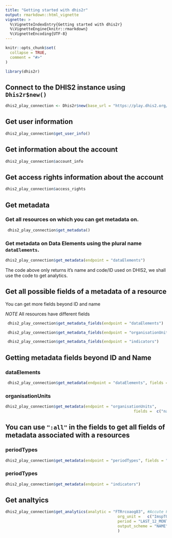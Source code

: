 ```yaml
---
title: "Getting started with dhis2r"
output: rmarkdown::html_vignette
vignette: >
  %\VignetteIndexEntry{Getting started with dhis2r}
  %\VignetteEngine{knitr::rmarkdown}
  %\VignetteEncoding{UTF-8}
---
```


```r
knitr::opts_chunk$set(
  collapse = TRUE,
  comment = "#>"
)
```

```r
library(dhis2r)
```


## Connect to the DHIS2 instance using `Dhis2r$new()`

```r
dhis2_play_connection <- Dhis2r$new(base_url = "https://play.dhis2.org/", username = "admin",  password = "district",api_version = "2.39.0.1")
```

## Get user information

```r
dhis2_play_connection$get_user_info()

```

## Get information about the account 

```r
dhis2_play_connection$account_info
```

## Get access rights information about the account 
```r
dhis2_play_connection$access_rights
```


## Get metadata

### Get all resources on which you can get metadata on.

```r
 dhis2_play_connection$get_metadata()

```
### Get metadata on Data Elements using the plural name `dataElements`.

```r
dhis2_play_connection$get_metadata(endpoint = "dataElements")

```
The code above only returns it's name and code/ID used on DHIS2, we shall use the code to get analytics.

## Get all possible fields of a metadata of a resource

You can get more fields beyond ID and name 

*NOTE* All resources have different fields 

```r
 dhis2_play_connection$get_metadata_fields(endpoint = "dataElements")

```


```r
 dhis2_play_connection$get_metadata_fields(endpoint = "organisationUnits")

```


```r
 dhis2_play_connection$get_metadata_fields(endpoint = "indicators")
```

## Getting metadata fields beyond ID and Name

### dataElements

```r
 dhis2_play_connection$get_metadata(endpoint = "dataElements", fields = c("name","id","aggregationType"))

```

### organisationUnits

```r
dhis2_play_connection$get_metadata(endpoint = "organisationUnits",
                                                        fields =  c("name","id", "level"))

```

## You can use `":all"` in the fields to get all fields of metadata associated with a resources

### periodTypes
```r
dhis2_play_connection$get_metadata(endpoint = "periodTypes", fields = ":all")
```

### periodTypes
```r
dhis2_play_connection$get_metadata(endpoint = "indicators")
```

## Get analtyics

```r
dhis2_play_connection$get_analytics(analytic = "FTRrcoaog83", #Accute Flaccid Paralysis (Deaths < 5 yrs)
                                                 org_unit =   c("ImspTQPwCqd"), #Sierra Leone (National level)
                                                 period = "LAST_12_MONTHS",
                                                 output_scheme = "NAME"
                                                 )

```



